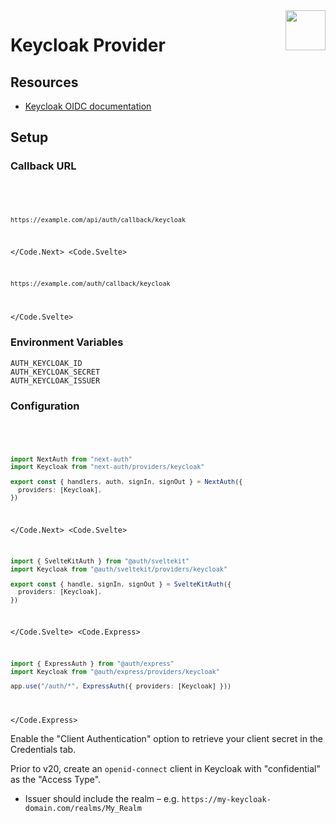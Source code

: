 
<img align="right" src="/img/providers/keycloak.svg" height="64" width="64" />

# Keycloak Provider

## Resources

- [Keycloak OIDC documentation](https://www.keycloak.org/docs/latest/server_admin/#_oidc_clients)

## Setup

### Callback URL

<Code>
  <Code.Next>

```bash
https://example.com/api/auth/callback/keycloak
```

  </Code.Next>
  <Code.Svelte>

```bash
https://example.com/auth/callback/keycloak
```

  </Code.Svelte>
</Code>

### Environment Variables

```
AUTH_KEYCLOAK_ID
AUTH_KEYCLOAK_SECRET
AUTH_KEYCLOAK_ISSUER
```

### Configuration

<Code>
  <Code.Next>

```ts filename="/auth.ts"
import NextAuth from "next-auth"
import Keycloak from "next-auth/providers/keycloak"

export const { handlers, auth, signIn, signOut } = NextAuth({
  providers: [Keycloak],
})
```

  </Code.Next>
  <Code.Svelte>

```ts filename="/src/auth.ts"
import { SvelteKitAuth } from "@auth/sveltekit"
import Keycloak from "@auth/sveltekit/providers/keycloak"

export const { handle, signIn, signOut } = SvelteKitAuth({
  providers: [Keycloak],
})
```

  </Code.Svelte>
  <Code.Express>

```ts filename="/src/app.ts"
import { ExpressAuth } from "@auth/express"
import Keycloak from "@auth/express/providers/keycloak"

app.use("/auth/*", ExpressAuth({ providers: [Keycloak] }))
```

  </Code.Express>
</Code>

Enable the "Client Authentication" option to retrieve your client secret in the Credentials tab.

Prior to v20, create an `openid-connect` client in Keycloak with "confidential" as the "Access Type". 

- Issuer should include the realm – e.g. `https://my-keycloak-domain.com/realms/My_Realm`
